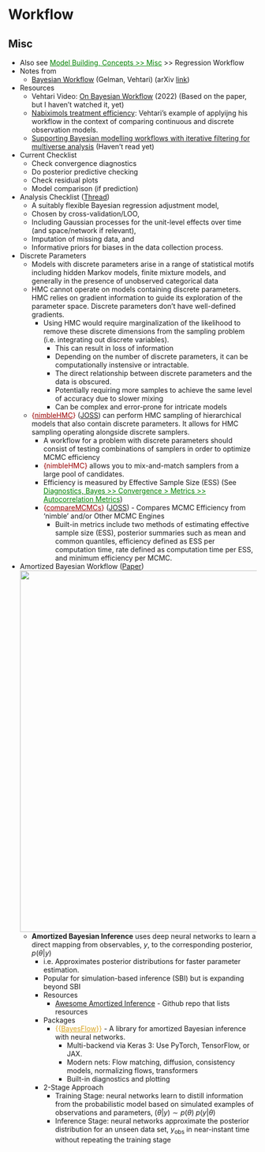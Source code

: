 # Workflow {#sec-bayes-wkflw .unnumbered}

## Misc {#sec-bayes-wkflw-misc .unnumbered}

-   Also see [Model Building, Concepts \>\> Misc](model-building-concepts.qmd#sec-modbld-misc){style="color: green"} \>\> Regression Workflow
-   Notes from
    -   [Bayesian Workflow](http://www.stat.columbia.edu/~gelman/research/unpublished/Bayesian_Workflow_article.pdf) (Gelman, Vehtari) (arXiv [link](https://arxiv.org/abs/2011.01808))
-   Resources
    -   Vehtari Video: [On Bayesian Workflow](https://www.youtube.com/watch?v=ppKpwtGy8KQ&ab_channel=Generable) (2022) (Based on the paper, but I haven't watched it, yet)
    -   [Nabiximols treatment efficiency](https://users.aalto.fi/~ave/casestudies/Nabiximols/nabiximols.html): Vehtari's example of applyijng his workflow in the context of comparing continuous and discrete observation models.
    -   [Supporting Bayesian modelling workflows with iterative filtering for multiverse analysis](https://arxiv.org/abs/2404.01688) (Haven't read yet)
-   Current Checklist
    -   Check convergence diagnostics
    -   Do posterior predictive checking
    -   Check residual plots
    -   Model comparison (if prediction)
-   Analysis Checklist ([Thread](https://vis.social/@robertGrant/109743940709993385))
    -   A suitably flexible Bayesian regression adjustment model,
    -   Chosen by cross-validation/LOO,
    -   Including Gaussian processes for the unit-level effects over time (and space/network if relevant),
    -   Imputation of missing data, and
    -   Informative priors for biases in the data collection process.
-   Discrete Parameters
    -   Models with discrete parameters arise in a range of statistical motifs including hidden Markov models, finite mixture models, and generally in the presence of unobserved categorical data
    -   HMC cannot operate on models containing discrete parameters. HMC relies on gradient information to guide its exploration of the parameter space. Discrete parameters don't have well-defined gradients.
        -   Using HMC would require marginalization of the likelihood to remove these discrete dimensions from the sampling problem (i.e. integrating out discrete variables).
            -   This can result in loss of information
            -   Depending on the number of discrete parameters, it can be computationally instensive or intractable.
            -   The direct relationship between discrete parameters and the data is obscured.
            -   Potentially requiring more samples to achieve the same level of accuracy due to slower mixing
            -   Can be complex and error-prone for intricate models
    -   [{]{style="color: #990000"}[nimbleHMC](https://cran.r-project.org/web/packages/nimbleHMC/index.html){style="color: #990000"}[}]{style="color: #990000"} ([JOSS](https://joss.theoj.org/papers/10.21105/joss.06745)) can perform HMC sampling of hierarchical models that also contain discrete parameters. It allows for HMC sampling operating alongside discrete samplers.
        -   A workflow for a problem with discrete parameters should consist of testing combinations of samplers in order to optimize MCMC efficiency
        -   [{nimbleHMC}]{style="color: #990000"} allows you to mix-and-match samplers from a large pool of candidates.
        -   Efficiency is measured by Effective Sample Size (ESS) (See [Diagnostics, Bayes \>\> Convergence \> Metrics \>\> Autocorrelation Metrics](diagnostics-bayes.qmd#sec-diag-bay-conv-autoc){style="color: green"})
        -   [{]{style="color: #990000"}[compareMCMCs](https://cran.r-project.org/web/packages/compareMCMCs/index.html){style="color: #990000"}[}]{style="color: #990000"} ([JOSS](https://joss.theoj.org/papers/10.21105/joss.03844)) - Compares MCMC Efficiency from 'nimble' and/or Other MCMC Engines
            -   Built-in metrics include two methods of estimating effective sample size (ESS), posterior summaries such as mean and common quantiles, efficiency defined as ESS per computation time, rate defined as computation time per ESS, and minimum efficiency per MCMC.
-   Amortized Bayesian Workflow ([Paper](https://arxiv.org/abs/2409.04332))\
    ![](_resources/Bayes-Workflow.resources/amortized-wrkflw-1.png){.lightbox width="732"}
    -   **Amortized Bayesian Inference** uses deep neural networks to learn a direct mapping from observables, $y$, to the corresponding posterior, $p(\theta | y)$
        -   i.e. Approximates posterior distributions for faster parameter estimation.
        -   Popular for simulation-based inference (SBI) but is expanding beyond SBI
        -   Resources
            -   [Awesome Amortized Inference](https://github.com/bayesflow-org/awesome-amortized-inference) - Github repo that lists resources
        -   Packages
            -   [{{]{style="color: goldenrod"}[BayesFlow](https://bayesflow.org/){style="color: goldenrod"}[}}]{style="color: goldenrod"} - A library for amortized Bayesian inference with neural networks.
                -   Multi-backend via Keras 3: Use PyTorch, TensorFlow, or JAX.
                -   Modern nets: Flow matching, diffusion, consistency models, normalizing flows, transformers
                -   Built-in diagnostics and plotting
        -   2-Stage Approach
            -   Training Stage: neural networks learn to distill information from the probabilistic model based on simulated examples of observations and parameters, $(\theta | y) \sim p(\theta) \;p(y|\theta)$
            -   Inference Stage: neural networks approximate the posterior distribution for an unseen data set, $y_\text{obs}$ in near-instant time without repeating the training stage
